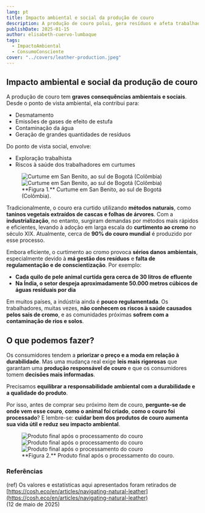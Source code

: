 ```yaml
---
lang: pt
title: Impacto ambiental e social da produção de couro
description: A produção de couro polui, gera resíduos e afeta trabalhadores. É preciso mais regulação e consumo consciente.
publishDate: 2025-01-15
author: elisabeth-cuervo-lumbaque
tags:
  - ImpactoAmbiental
  - ConsumoConsciente
cover: "../covers/leather-production.jpeg"
---
```



## Impacto ambiental e social da produção de couro

A produção de couro tem **graves consequências ambientais e sociais**. Desde o ponto de vista ambiental, ela contribui para:

- Desmatamento
- Emissões de gases de efeito de estufa
- Contaminação da água
- Geração de grandes quantidades de resíduos

Do ponto de vista social, envolve:

- Exploração trabalhista
- Riscos à saúde dos trabalhadores em curtumes

<figure>
  <Image
    src={figure_1a}
    alt="Curtume em San Benito, ao sul de Bogotá (Colômbia)"
  />
  <Image
    src={figure_1b}
    alt="Curtume em San Benito, ao sul de Bogotá (Colômbia)"
  />
  <figcaption>
    **Figura 1.** Curtume em San Benito, ao sul de Bogotá (Colômbia).
  </figcaption>
</figure>

Tradicionalmente, o couro era curtido utilizando **métodos naturais**, como **taninos vegetais extraídos de cascas e folhas de árvores**. Com a **industrialização**, no entanto, surgiram demandas por métodos mais rápidos e eficientes, levando à adoção em larga escala do **curtimento ao cromo** no século XIX. Atualmente, cerca de **90% do couro mundial** é produzido por esse processo.

Embora eficiente, o curtimento ao cromo provoca **sérios danos ambientais**, especialmente devido à **má gestão dos resíduos** e **falta de regulamentação e de conscientização**. Por exemplo:

- **Cada quilo de pele animal curtida gera cerca de 30 litros de efluente**
- **Na Índia, o setor despeja aproximadamente 50.000 metros cúbicos de águas residuais por dia**

Em muitos países, a indústria ainda é **pouco regulamentada**. Os trabalhadores, muitas vezes, **não conhecem os riscos à saúde causados pelos sais de cromo**, e as comunidades próximas **sofrem com a contaminação de rios e solos**.

## O que podemos fazer?

Os consumidores tendem a **priorizar o preço e a moda em relação à durabilidade**. Mas uma mudança real exige **leis mais rigorosas** que garantam uma **produção responsável de couro** e que os consumidores tomem **decisões mais informadas**.

Precisamos **equilibrar a responsabilidade ambiental com a durabilidade e a qualidade do produto**.

Por isso, antes de comprar seu próximo item de couro, **pergunte-se de onde vem esse couro**, **como o animal foi criado**, **como o couro foi processado**? E lembre-se: **cuidar bem dos produtos de couro aumenta sua vida útil e reduz seu impacto ambiental**.

<figure>
  <Image
    src={figure_2a}
    alt="Produto final após o processamento do couro"
    class="w-full h-auto"
  />
  <Image
    src={figure_2b}
    alt="Produto final após o processamento do couro"
    class="w-full h-auto"
  />
  <Image
    src={figure_2c}
    alt="Produto final após o processamento do couro"
    class="w-full h-auto"
  />
  <figcaption>
    **Figura 2.** Produto final após o processamento do couro.
  </figcaption>
</figure>

### Referências

(ref) Os valores e estatísticas aqui apresentados foram retirados de  
[https://cosh.eco/en/articles/navigating-natural-leather](https://cosh.eco/en/articles/navigating-natural-leather)  
(12 de maio de 2025)
